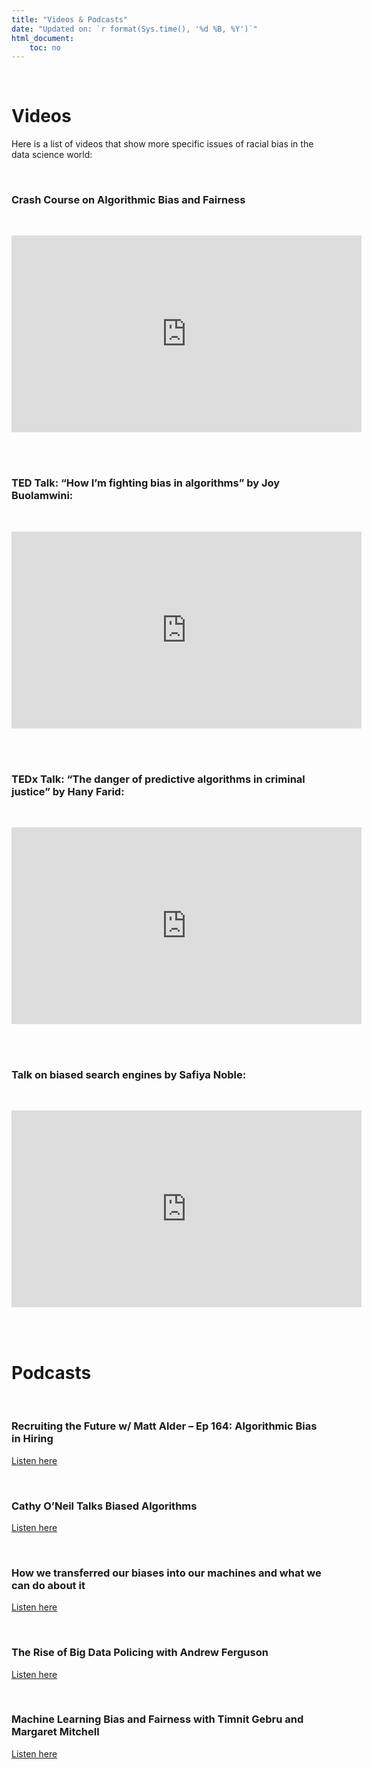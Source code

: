 ```yaml
---
title: "Videos & Podcasts"
date: "Updated on: `r format(Sys.time(), '%d %B, %Y')`"
html_document:
    toc: no
---
```


$~$

# Videos

Here is a list of videos that show more specific issues of racial bias in the data science world:

$~$

### Crash Course on Algorithmic Bias and Fairness

$~$

<iframe src="https://www.youtube.com/embed/gV0_raKR2UQ" 
        allowfullscreen="allowfullscreen"
        mozallowfullscreen="mozallowfullscreen" 
        msallowfullscreen="msallowfullscreen" 
        oallowfullscreen="oallowfullscreen" 
        webkitallowfullscreen="webkitallowfullscreen"
        frameborder="0" 
        allow="accelerometer; autoplay; encrypted-media;     
        gyroscope; picture-in-picture"
        width="560" height="315"> </iframe> 


\
$~$


### TED Talk: “How I’m fighting bias in algorithms” by Joy Buolamwini:

$~$

<iframe src="https://www.youtube.com/embed/UG_X_7g63rY" allowfullscreen="allowfullscreen"
        mozallowfullscreen="mozallowfullscreen" 
        msallowfullscreen="msallowfullscreen" 
        oallowfullscreen="oallowfullscreen" 
        webkitallowfullscreen="webkitallowfullscreen"
        frameborder="0" 
        allow="accelerometer; autoplay; encrypted-media;     
        gyroscope; picture-in-picture"
        width="560" height="315"> </iframe> 


\
$~$



### TEDx Talk: “The danger of predictive algorithms in criminal justice” by Hany Farid:

$~$


<iframe src="https://www.youtube.com/embed/p-82YeUPQh0" allowfullscreen="allowfullscreen"
        mozallowfullscreen="mozallowfullscreen" 
        msallowfullscreen="msallowfullscreen" 
        oallowfullscreen="oallowfullscreen" 
        webkitallowfullscreen="webkitallowfullscreen"
        frameborder="0" 
        allow="accelerometer; autoplay; encrypted-media;     
        gyroscope; picture-in-picture"
        width="560" height="315"> </iframe> 


\
$~$


### Talk on biased search engines by Safiya Noble:


$~$

<iframe src="https://www.youtube.com/embed/iRVZozEEWlE" allowfullscreen="allowfullscreen"
        mozallowfullscreen="mozallowfullscreen" 
        msallowfullscreen="msallowfullscreen" 
        oallowfullscreen="oallowfullscreen" 
        webkitallowfullscreen="webkitallowfullscreen"
        frameborder="0" 
        allow="accelerometer; autoplay; encrypted-media;     
        gyroscope; picture-in-picture"
        width="560" height="315"> </iframe> 
        

\
$~$


# Podcasts

$~$

### Recruiting the Future w/ Matt Alder -- Ep 164: Algorithmic Bias in Hiring

[Listen here](https://recruitingfuture.com/2019/01/ep-164-algorithmic-bias-in-hiring/)

$~$

### Cathy O'Neil Talks Biased Algorithms

[Listen here](https://www.wnycstudios.org/podcasts/otm/segments/biased-algorithms-biased-world)

$~$

### How we transferred our biases into our machines and what we can do about it

[Listen here](https://w.soundcloud.com/player/?url=https%3A//api.soundcloud.com/tracks/358297613&color=ff5500)

$~$

### The Rise of Big Data Policing with Andrew Ferguson

[Listen here](https://w.soundcloud.com/player/?url=https%3A//api.soundcloud.com/tracks/369016508&color=%23ff5500&auto_play=false&hide_related=false&show_comments=true&show_user=true&show_reposts=false&show_teaser=true&visual=true)

$~$

### Machine Learning Bias and Fairness with Timnit Gebru and Margaret Mitchell

[Listen here](https://www.gcppodcast.com/post/episode-114-machine-learning-bias-and-fairness-with-timnit-gebru-and-margaret-mitchell/)

